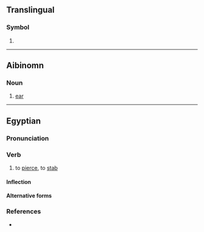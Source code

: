 {{also|Dm|DM|.dm|d.m.|D.M.}}
{{character info/new|㍷}}
==Translingual==
{{wikipedia}}

===Symbol===
{{mul-symbol}}

# {{SI-unit-abb2|deci|meter|metre|[[length]]}}

----

==Aibinomn==

===Noun===
{{head|bsa|noun}}

# {{lb|bsa|anatomy}} [[ear]]

----

==Egyptian==

===Pronunciation===
{{egy-IPA-E}}

===Verb===
{{egy-verb|2-lit|head=<hiero>d-m-T30</hiero>}}

# {{lb|egy|transitive}} to [[pierce]], to [[stab]] {{defdate|since the Middle Kingdom}}

====Inflection====
{{egy-conj-2-lit|dm|dmm}}

====Alternative forms====
{{egy-hieroforms
|<hiero>d:T30</hiero>|read1=dm}}

===References===
* {{R:egy:Wb|5|449.1–449.7}}
